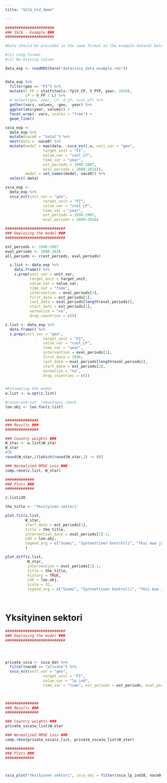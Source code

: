 ```yaml
---
title: "SCCA_old_demo"

---
```




```r


######################
### SSCA - Example ###
######################

#Data should be provided in the same format as the example dataset below:

#(1) Long format
#(2) No missing values

data_exp <- readRDS(here("data/ssca_data_example.rds"))


data_exp %>% 
  filter(geo == "FI") %>% 
  mutate(V_FP = statfitools::fp(V_CP, V_PYP, year, 2010),
         LP = V_FP / L) %>% 
  # select(geo, year, LP, d_LP, cvol_LP) %>% 
  gather(vars, values, -geo, -year) %>% 
  ggplot(aes(year, values)) +
  facet_wrap(~ vars, scales = "free") +
  geom_line()

ssca_exp <- 
  data_exp %>% 
  mutate(nace0 = "total") %>% 
  nest(data = -nace0) %>% 
  mutate(model = map(data, ~ssca_est(.x, unit_var = "geo",
                 target_unit = "FI",
                 value_var = "cvol_LP",
                 time_var = "year", 
                 est_periods = 1996:2007, 
                 eval_periods = 2008:2016)),
         model = set_names(model, nace0)) %>% 
  select(-data)

ssca_exp <- 
  data_exp %>% 
  ssca_est(unit_var = "geo",
                 target_unit = "FI",
                 value_var = "cvol_LP",
                 time_var = "year", 
                 est_periods = 1996:2007, 
                 eval_periods = 2008:2016)

```

```r
###########################
### Deploying the model ###
###########################

est_periods <- 1996:2007
eval_periods <- 2008:2016
all_periods <- c(est_periods, eval_periods)

  z.list <- data_exp %>%
    data.frame() %>%
    z.prep(unit_var = unit_var,
           target_unit = target_unit,
           value_var = value_var,
           time_var = "time",
           intervention = eval_periods[1],
           first_date = est_periods[1],
           last_date = eval_periods[length(eval_periods)],
           start_date = est_periods[1],
           normalize = "no",
           drop_countries = c())

z.list <- data_exp %>% 
  data.frame() %>% 
  z.prep(unit_var = "geo",
                 target_unit = "FI",
                 value_var = "cvol_LP",
                 time_var = "year",
                 intervention = eval_periods[1],
                 first_date = 1996,
                 last_date = eval_periods[length(eval_periods)],
                 start_date = est_periods[1],
                 normalize = "no",
                 drop_countries = c())


#Estimating the model
w.list <- w.opt(z.list)

#Leave-one-out' robustness check
loo.obj <- loo.fun(z.list)


###############
### Results ###
###############

### Country weights ###
W_star <- w.list$W_star
W_star
#OR
round(W_star,2)[which(round(W_star,2) != 0)]

### Normalized RMSE Loss ###
comp.rmse(z.list, W_star)

#############
### Plots ###
#############

z.list$Z0

the_title <- "Yksityinen sektori"

plot.fit(z.list, 
         W_star, 
         start_date = est_periods[1], 
         title = the_title, 
         intervention_date = eval_periods[1]-1,
         LOO = loo.obj, 
         legend_arg = c("Suomi", "Synteettinen kontrolli", "Yksi maa jätetty pois maajoukosta")
         )

plot.diff(z.list, 
          W_star, 
          intervention = eval_periods[1]-1, 
          title = the_title, 
          history = TRUE, 
          LOO = loo.obj, 
          scale = 32,
          legend_arg = c("Suomi", "Synteettinen kontrolli", "Yksi maa jätetty pois maajoukosta"))




```

# Yksityinen sektori

```r
###########################
### Deploying the model ###
###########################




private_ssca <- ssca_dat %>% 
  filter(nace0 == "private") %>% 
  ssca_est(unit_var = "geo",
                 target_unit = "FI",
                 value_var = "lp_ind",
                 time_var = "time", est_periods = est_periods, eval_periods = eval_periods)
  


###############
### Results ###
###############

### Country weights ###
private_ssca$w_list$W_star

### Normalized RMSE Loss ###
comp.rmse(private_ssca$z_list, private_ssca$w_list$W_star)

#############
### Plots ###
#############



ssca_plot("Yksityinen sektori", ssca_obj = filter(ssca_lp_ind10, nace0 == "private")[["ssca_obj_08"]][[1]])


```
